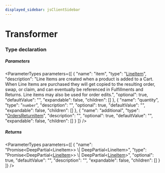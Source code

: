 ```yaml
---
displayed_sidebar: jsClientSidebar
---
```



# Transformer

### Type declaration

##### Parameters

<ParameterTypes parameters={[
  {
    "name": "item",
    "type": "[LineItem](../classes/internal.LineItem.mdx)",
    "description": "Line Items are created when a product is added to a Cart. When Line Items are purchased they will get copied to the resulting order, swap, or claim, and can eventually be referenced in Fulfillments and Returns. Line items may also be used for order edits.",
    "optional": true,
    "defaultValue": "",
    "expandable": false,
    "children": []
  },
  {
    "name": "quantity",
    "type": "`number`",
    "description": "",
    "optional": true,
    "defaultValue": "",
    "expandable": false,
    "children": []
  },
  {
    "name": "additional",
    "type": "[OrdersReturnItem](../classes/internal.OrdersReturnItem.mdx)",
    "description": "",
    "optional": true,
    "defaultValue": "",
    "expandable": false,
    "children": []
  }
]} />

##### Returns

<ParameterTypes parameters={[
  {
    "name": "Promise&#60;DeepPartial&#60;LineItem&#62;&#62; \\| DeepPartial&#60;LineItem&#62;",
    "type": "Promise&#60;DeepPartial&#60;[LineItem](../classes/internal.LineItem.mdx)&#62;&#62; \\| DeepPartial&#60;[LineItem](../classes/internal.LineItem.mdx)&#62;",
    "optional": true,
    "defaultValue": "",
    "description": "",
    "expandable": false,
    "children": []
  }
]} />

